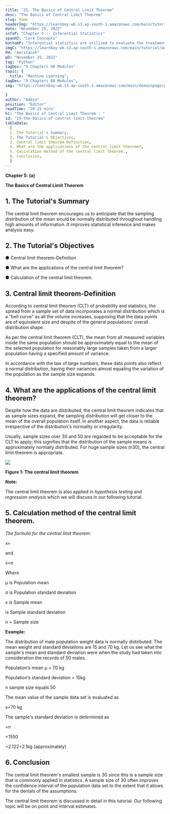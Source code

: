 ```yaml
---
title: "25. The Basics of Central Limit Theorem"
desc: "The Basics of Central Limit Theorem"
slug: home
headerImg: "https://learnbay-wb.s3.ap-south-1.amazonaws.com/main/tutorial/Statistics+Header.png"
date: "November 25, 2022"
infoP: "Chapter 5 :- Inferential Statistics"
spanH2: "Core Concepts"
bottomP: "Inferential statistics are utilized to evaluate the treatment groups and draw conclusions about a wider population of individuals by collecting measures from the sample of experiment members."
imgC: "https://learnbay-wb.s3.ap-south-1.amazonaws.com/main/tutorial/amritansh.png"
PH: "Amritansh"
pD: "November 25, 2022"
tag: "Python"
tagDes: "9 Chapters 68 Modules"
topic: {
  title: "Machine Learning",
tagDes: "9 Chapters 68 Modules",
img: "https://learnbay-wb.s3.ap-south-1.amazonaws.com/main/domainpage/pie-chart.png"

}
author: "Admin"
position: "Editor"
readTime: "20-25 mins"
h1: "The Basics of Central Limit Theorem : "
id: "25-the-basics-of-central-limit-theorem"
tableData:
  [
  1. The Tutorial's Summary, 
  2. The Tutorial's Objectives,  
  3. Central limit theorem-Definition,  
  4. What are the applications of the central limit theorem?,  
  5. Calculation method of the central limit theorem.,
  6. Conclusion,
  ]
---
```





**Chapter 5: (a)**

**The Basics of Central Limit Theorem**

## 1. The Tutorial's Summary


The central limit theorem encourages us to anticipate that the sampling distribution of the mean would be normally distributed throughout handling high amounts of information. It improves statistical inference and makes analysis easy.

 

## 2. The Tutorial's Objectives

  ●  	Central limit theorem-Definition


  ●  	What are the applications of the central limit theorem?


  ●  	Calculation of the central limit theorem.


   

## 3. Central limit theorem-Definition




According to central limit theorem (CLT) of probability and statistics, the spread from a sample set of data incorporates a normal distribution which is a "bell curve" as all the volume increases, supposing that the data points are of equivalent size and despite of the general populations' overall distribution shape.

As per the central limit theorem (CLT), the mean from all measured variables inside the same population should be approximately equal to the mean of the selected population for reasonably large samples taken from a larger population having a specified amount of variance.

In accordance with the law of large numbers, these data points also reflect a normal distribution, having their variances almost equaling the variation of the population as the sample size expands.



## 4. What are the applications of the central limit theorem?




Despite how the data are distributed, the central limit theorem indicates that as sample sizes expand, the sampling distribution will get closer to the mean of the overall population itself. In another aspect, the data is reliable irrespective of the distribution's normality or irregularity.

Usually, sample sizes over 30 and 50 are regarded to be acceptable for the CLT to apply; this signifies that the distribution of the sample means is approximately normally distributed. For huge sample sizes (n30), the central limit theorem is appropriate.





<img src="https://learnbay-wb.s3.ap-south-1.amazonaws.com/main/tutorial/statistics/Figure+1+The+central+limit+theorem.jpg"></img>



  **Figure 1: The central limit theorem**


**Note:**

The central limit theorem is also applied in _hypothesis testing_ and _regression analysis_ which we will discuss in our following tutorial.



## 5. Calculation method of the central limit theorem.



*The formula for the central limit theorem:*


  x=

and


 x=n

Where

μ is Population mean

σ is Population standard deviation



 x is Sample mean

is Sample standard deviation  

n = Sample size

**Example:**

The distribution of male population weight data is normally distributed. The mean weight and standard deviations are 15 and 70 kg. Let us see what the sample's mean and standard deviation were when the study had taken into consideration the records of 50 males.

Population’s mean μ = 70 kg

Population’s standard deviation = 15kg

n sample size equals 50

The mean value of the sample data set is evaluated as

x=70 kg

The sample's standard deviation is determined as

=n

=1550   

=2.122=2.1kg (approximately)

## 6. Conclusion


The central limit theorem's smallest sample is 30 since this is a sample size that is commonly applied in statistics. A sample size of 30 often improves the confidence interval of the population data set to the extent that it allows for the denials of the assumptions.

The central limit theorem is discussed in detail in this tutorial. Our following topic will be on point and interval estimates.
